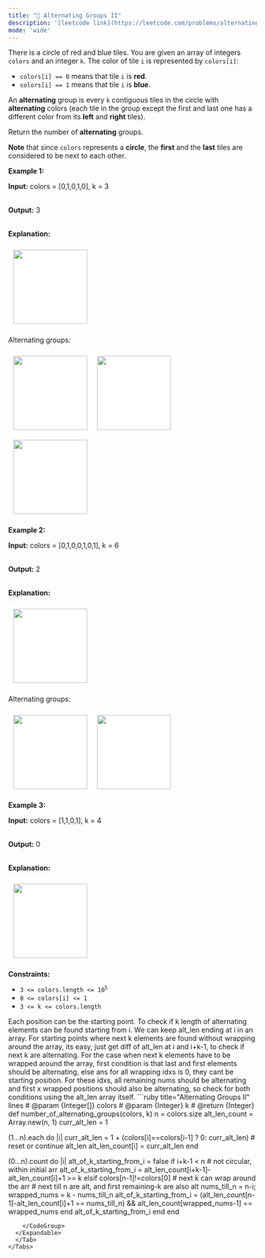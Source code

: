 ```yaml
---
title: "🧀 Alternating Groups II"
description: '[leetcode link](https://leetcode.com/problems/alternating-groups-ii/description/)'
mode: 'wide'
---
```

<Tabs>
  <Tab title="Question" icon="circle-question" iconType="regular">
    <Card>
      <p>There is a circle of red and blue tiles. You are given an array of integers <code>colors</code> and an integer <code>k</code>. The color of tile <code>i</code> is represented by <code>colors[i]</code>:</p>  <ul>  <li><code>colors[i] == 0</code> means that tile <code>i</code> is <strong>red</strong>.</li>  <li><code>colors[i] == 1</code> means that tile <code>i</code> is <strong>blue</strong>.</li> </ul>  <p>An <strong>alternating</strong> group is every <code>k</code> contiguous tiles in the circle with <strong>alternating</strong> colors (each tile in the group except the first and last one has a different color from its <strong>left</strong> and <strong>right</strong> tiles).</p>  <p>Return the number of <strong>alternating</strong> groups.</p>  <p><strong>Note</strong> that since <code>colors</code> represents a <strong>circle</strong>, the <strong>first</strong> and the <strong>last</strong> tiles are considered to be next to each other.</p>   <p><strong class="example">Example 1:</strong></p>  <div class="example-block"> <p><strong>Input:</strong> <span class="example-io">colors = [0,1,0,1,0], k = 3</span></p>  <p><br/> <strong>Output:</strong> <span class="example-io">3</span></p>  <p><br/> <strong>Explanation:</strong></p>  <p><strong><img alt="" data-darkreader-inline-bgcolor="" data-darkreader-inline-bgimage="" src="https://assets.leetcode.com/uploads/2024/06/19/screenshot-2024-05-28-183519.png" style="width: 150px; height: 150px; padding: 10px; background: rgb(255, 255, 255); border-radius: 0.5rem; --darkreader-inline-bgimage: initial; --darkreader-inline-bgcolor: #181a1b;" /></strong></p>  <p>Alternating groups:</p>  <p><img alt="" data-darkreader-inline-bgcolor="" data-darkreader-inline-bgimage="" src="https://assets.leetcode.com/uploads/2024/05/28/screenshot-2024-05-28-182448.png" style="width: 150px; height: 150px; padding: 10px; background: rgb(255, 255, 255); border-radius: 0.5rem; --darkreader-inline-bgimage: initial; --darkreader-inline-bgcolor: #181a1b;" /><img alt="" data-darkreader-inline-bgcolor="" data-darkreader-inline-bgimage="" src="https://assets.leetcode.com/uploads/2024/05/28/screenshot-2024-05-28-182844.png" style="width: 150px; height: 150px; padding: 10px; background: rgb(255, 255, 255); border-radius: 0.5rem; --darkreader-inline-bgimage: initial; --darkreader-inline-bgcolor: #181a1b;" /><img alt="" data-darkreader-inline-bgcolor="" data-darkreader-inline-bgimage="" src="https://assets.leetcode.com/uploads/2024/05/28/screenshot-2024-05-28-183057.png" style="width: 150px; height: 150px; padding: 10px; background: rgb(255, 255, 255); border-radius: 0.5rem; --darkreader-inline-bgimage: initial; --darkreader-inline-bgcolor: #181a1b;" /></p> </div>  <p><strong class="example">Example 2:</strong></p>  <div class="example-block"> <p><strong>Input:</strong> <span class="example-io">colors = [0,1,0,0,1,0,1], k = 6</span></p>  <p><br/> <strong>Output:</strong> <span class="example-io">2</span></p>  <p><br/> <strong>Explanation:</strong></p>  <p><strong><img alt="" data-darkreader-inline-bgcolor="" data-darkreader-inline-bgimage="" src="https://assets.leetcode.com/uploads/2024/06/19/screenshot-2024-05-28-183907.png" style="width: 150px; height: 150px; padding: 10px; background: rgb(255, 255, 255); border-radius: 0.5rem; --darkreader-inline-bgimage: initial; --darkreader-inline-bgcolor: #181a1b;" /></strong></p>  <p>Alternating groups:</p>  <p><img alt="" data-darkreader-inline-bgcolor="" data-darkreader-inline-bgimage="" src="https://assets.leetcode.com/uploads/2024/06/19/screenshot-2024-05-28-184128.png" style="width: 150px; height: 150px; padding: 10px; background: rgb(255, 255, 255); border-radius: 0.5rem; --darkreader-inline-bgimage: initial; --darkreader-inline-bgcolor: #181a1b;" /><img alt="" data-darkreader-inline-bgcolor="" data-darkreader-inline-bgimage="" src="https://assets.leetcode.com/uploads/2024/06/19/screenshot-2024-05-28-184240.png" style="width: 150px; height: 150px; padding: 10px; background: rgb(255, 255, 255); border-radius: 0.5rem; --darkreader-inline-bgimage: initial; --darkreader-inline-bgcolor: #181a1b;" /></p> </div>  <p><strong class="example">Example 3:</strong></p>  <div class="example-block"> <p><strong>Input:</strong> <span class="example-io">colors = [1,1,0,1], k = 4</span></p>  <p><br/> <strong>Output:</strong> <span class="example-io">0</span></p>  <p><br/> <strong>Explanation:</strong></p>  <p><img alt="" data-darkreader-inline-bgcolor="" data-darkreader-inline-bgimage="" src="https://assets.leetcode.com/uploads/2024/06/19/screenshot-2024-05-28-184516.png" style="width: 150px; height: 150px; padding: 10px; background: rgb(255, 255, 255); border-radius: 0.5rem; --darkreader-inline-bgimage: initial; --darkreader-inline-bgcolor: #181a1b;" /></p> </div>   <p><strong>Constraints:</strong></p>  <ul>  <li><code>3 &lt;= colors.length &lt;= 10<sup>5</sup></code></li>  <li><code>0 &lt;= colors[i] &lt;= 1</code></li>  <li><code>3 &lt;= k &lt;= colors.length</code></li> </ul> 
    </Card>
  </Tab>
  <Tab title="Solution" icon="lightbulb" iconType="regular" >
    <Card>
      Each position can be the starting point. To check if k length of alternating elements can be found starting from i. We can keep alt_len ending at i in an array. For starting points where next k elements are found without wrapping around the array, its easy, just get diff of alt_len at i and i+k-1, to check if next k are alternating. For the case when next k elements have to be wrapped around the array, first condition is that last and first elements should be alternating, else ans for all wrapping idxs is 0, they cant be starting position. For these idxs, all remaining nums should be alternating and first x wrapped positions should also be alternating, so check for both conditions using the alt_len array itself.
</Card>
  <Expandable title="code">
    <CodeGroup dropdown>
```ruby title="Alternating Groups II" lines
# @param {Integer[]} colors
# @param {Integer} k
# @return {Integer}
def number_of_alternating_groups(colors, k)
  n = colors.size
  alt_len_count = Array.new(n, 1)
  curr_alt_len = 1
  
  (1...n).each do |i|
    curr_alt_len = 1 + (colors[i]==colors[i-1] ?  0: curr_alt_len) # reset or continue alt_len
    alt_len_count[i] = curr_alt_len
  end

  (0...n).count do |i|
    alt_of_k_starting_from_i = false
    if i+k-1 < n # not circular, within initial arr
      alt_of_k_starting_from_i = alt_len_count[i+k-1]-alt_len_count[i]+1 >= k
    elsif colors[n-1]!=colors[0] # next k can wrap around the arr
      # next till n are alt, and first remaining-k are also alt
      nums_till_n = n-i; wrapped_nums = k - nums_till_n
      alt_of_k_starting_from_i = (alt_len_count[n-1]-alt_len_count[i]+1 == nums_till_n) && alt_len_count[wrapped_nums-1] == wrapped_nums
    end
    alt_of_k_starting_from_i
  end
end
```
    </CodeGroup>
  </Expandable>
  </Tab>
</Tabs>